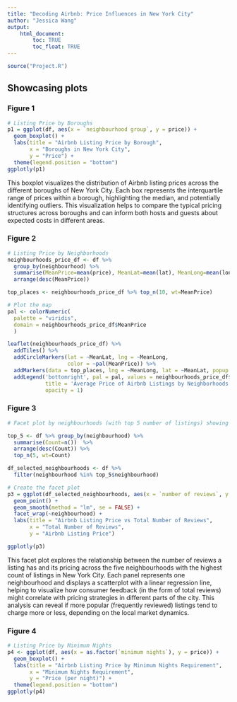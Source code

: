 ```yaml
---
title: "Decoding Airbnb: Price Influences in New York City"
author: "Jessica Wang"
output: 
    html_document:
        toc: TRUE
        toc_float: TRUE
---
```


```r
source("Project.R")
```


## Showcasing plots {.tabset}

### Figure 1

```r
# Listing Price by Boroughs
p1 = ggplot(df, aes(x = `neighbourhood group`, y = price)) +
  geom_boxplot() +
  labs(title = "Airbnb Listing Price by Borough",
       x = "Boroughs in New York City",
       y = "Price") +
  theme(legend.position = "bottom")
ggplotly(p1)
```

This boxplot visualizes the distribution of Airbnb listing prices across the different boroughs of New York City. Each box represents the interquartile range of prices within a borough, highlighting the median, and potentially identifying outliers. This visualization helps to compare the typical pricing structures across boroughs and can inform both hosts and guests about expected costs in different areas.

### Figure 2

```r
# Listing Price by Neighborhoods 
neighbourhoods_price_df <- df %>%
  group_by(neighbourhood) %>%
  summarise(MeanPrice=mean(price), MeanLat=mean(lat), MeanLong=mean(long), )  %>%
  arrange(desc(MeanPrice))

top_places <- neighbourhoods_price_df %>% top_n(10, wt=MeanPrice)

# Plot the map
pal <- colorNumeric(
  palette = "viridis",
  domain = neighbourhoods_price_df$MeanPrice
  )

leaflet(neighbourhoods_price_df) %>%
  addTiles() %>%
  addCircleMarkers(lat = ~MeanLat, lng = ~MeanLong,
                   color = ~pal(MeanPrice)) %>%
  addMarkers(data = top_places, lng = ~MeanLong, lat = ~MeanLat, popup = ~as.character(round(MeanPrice, digits=0))) %>%
  addLegend('bottomright', pal = pal, values = neighbourhoods_price_df$MeanPrice,
            title = 'Average Price of Airbnb Listings by Neighborhoods',
            opacity = 1)
```

### Figure 3

```r
# Facet plot by neighbourhoods (with top 5 number of listings) showing scatterplots with linear regression lines of the total number of reviews and prices

top_5 <- df %>% group_by(neighbourhood) %>%
  summarise(Count=n())  %>%
  arrange(desc(Count)) %>%
  top_n(5, wt=Count)

df_selected_neighbourhoods <- df %>% 
  filter(neighbourhood %in% top_5$neighbourhood)

# Create the facet plot
p3 = ggplot(df_selected_neighbourhoods, aes(x = `number of reviews`, y = price)) +
  geom_point() +  
  geom_smooth(method = "lm", se = FALSE) +
  facet_wrap(~neighbourhood) + 
  labs(title = "Airbnb Listing Price vs Total Number of Reviews",
       x = "Total Number of Reviews",
       y = "Airbnb Listing Price") 

ggplotly(p3)
```

This facet plot explores the relationship between the number of reviews a listing has and its pricing across the five neighbourhoods with the highest count of listings in New York City. Each panel represents one neighbourhood and displays a scatterplot with a linear regression line, helping to visualize how consumer feedback (in the form of total reviews) might correlate with pricing strategies in different parts of the city. This analysis can reveal if more popular (frequently reviewed) listings tend to charge more or less, depending on the local market dynamics.

### Figure 4
```r
# Listing Price by Minimum Nights
p4 <- ggplot(df, aes(x = as.factor(`minimum nights`), y = price)) +
  geom_boxplot() +
  labs(title = "Airbnb Listing Price by Minimum Nights Requirement",
       x = "Minimum Nights Requirement",
       y = "Price (per night)") +
  theme(legend.position = "bottom")
ggplotly(p4)
```



